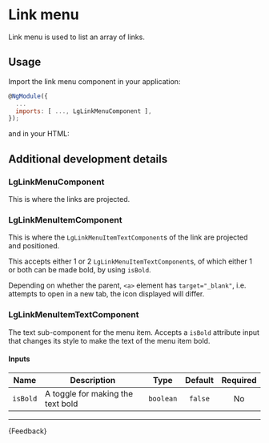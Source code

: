
<Meta title="Components/Link menu/Guide" />

# Link menu

<p class="standfirst">Link menu is used to list an array of links.</p>

## Usage

Import the link menu component in your application:

```js
@NgModule({
  ...
  imports: [ ..., LgLinkMenuComponent ],
});
```

and in your HTML:

<Source id="components-link-menu-examples--standard-link-menu"></Source>


## Additional development details

### LgLinkMenuComponent
This is where the links are projected.

### LgLinkMenuItemComponent
This is where the `LgLinkMenuItemTextComponent`s of the link are projected and positioned.

This accepts either 1 or 2 `LgLinkMenuItemTextComponent`s, of which either 1 or both can be made bold, by using `isBold`.

Depending on whether the parent, `<a>` element has `target="_blank"`, i.e. attempts to open in a new tab, the icon displayed will
differ.

### LgLinkMenuItemTextComponent
The text sub-component for the menu item.
Accepts a `isBold` attribute input that changes its style to make the text of the menu item bold.

#### Inputs
| Name     | Description                            |    Type   |   Default   | Required |
|----------|----------------------------------------|:---------:|:-----------:|:--------:|
| `isBold` | A toggle for making the text bold      | `boolean` |   `false`   |    No    |

---

<Markdown>{Feedback}</Markdown>
